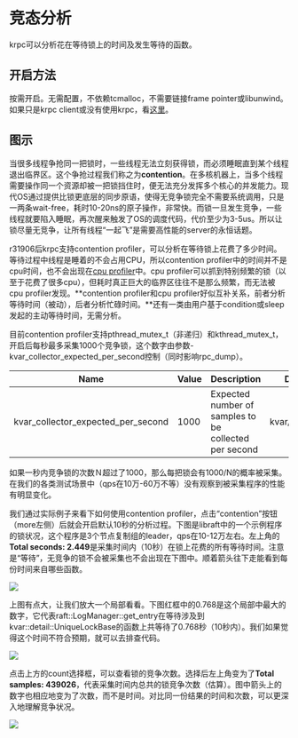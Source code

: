 # 竞态分析
krpc可以分析花在等待锁上的时间及发生等待的函数。

## 开启方法

按需开启。无需配置，不依赖tcmalloc，不需要链接frame pointer或libunwind。如果只是krpc client或没有使用krpc，看[这里](dummy_server.mdx)。

## 图示

当很多线程争抢同一把锁时，一些线程无法立刻获得锁，而必须睡眠直到某个线程退出临界区。这个争抢过程我们称之为**contention**。在多核机器上，当多个线程需要操作同一个资源却被一把锁挡住时，便无法充分发挥多个核心的并发能力。现代OS通过提供比锁更底层的同步原语，使得无竞争锁完全不需要系统调用，只是一两条wait-free，耗时10-20ns的原子操作，非常快。而锁一旦发生竞争，一些线程就要陷入睡眠，再次醒来触发了OS的调度代码，代价至少为3-5us。所以让锁尽量无竞争，让所有线程“一起飞”是需要高性能的server的永恒话题。

r31906后krpc支持contention profiler，可以分析在等待锁上花费了多少时间。等待过程中线程是睡着的不会占用CPU，所以contention profiler中的时间并不是cpu时间，也不会出现在[cpu profiler](cpu_profiler.mdx)中。cpu profiler可以抓到特别频繁的锁（以至于花费了很多cpu），但耗时真正巨大的临界区往往不是那么频繁，而无法被cpu profiler发现。**contention profiler和cpu profiler好似互补关系，前者分析等待时间（被动），后者分析忙碌时间。**还有一类由用户基于condition或sleep发起的主动等待时间，无需分析。

目前contention profiler支持pthread_mutex_t（非递归）和kthread_mutex_t，开启后每秒最多采集1000个竞争锁，这个数字由参数-kvar_collector_expected_per_second控制（同时影响rpc_dump）。

| Name                               | Value | Description                              | Defined At         |
| ---------------------------------- | ----- | ---------------------------------------- | ------------------ |
| kvar_collector_expected_per_second | 1000  | Expected number of samples to be collected per second | kvar/collector.cpp |

如果一秒内竞争锁的次数Ｎ超过了1000，那么每把锁会有1000/N的概率被采集。在我们的各类测试场景中（qps在10万-60万不等）没有观察到被采集程序的性能有明显变化。

我们通过实际例子来看下如何使用contention profiler，点击“contention”按钮（more左侧）后就会开启默认10秒的分析过程。下图是libraft中的一个示例程序的锁状况，这个程序是3个节点复制组的leader，qps在10-12万左右。左上角的**Total seconds: 2.449**是采集时间内（10秒）在锁上花费的所有等待时间。注意是“等待”，无竞争的锁不会被采集也不会出现在下图中。顺着箭头往下走能看到每份时间来自哪些函数。


<img src={raft_contention_1}/>

 上图有点大，让我们放大一个局部看看。下图红框中的0.768是这个局部中最大的数字，它代表raft::LogManager::get_entry在等待涉及到kvar::detail::UniqueLockBase的函数上共等待了0.768秒（10秒内）。我们如果觉得这个时间不符合预期，就可以去排查代码。

<img src={raft_contention_2}/>

点击上方的count选择框，可以查看锁的竞争次数。选择后左上角变为了**Total samples: 439026**，代表采集时间内总共的锁竞争次数（估算）。图中箭头上的数字也相应地变为了次数，而不是时间。对比同一份结果的时间和次数，可以更深入地理解竞争状况。

<img src={raft_contention_3}/>
